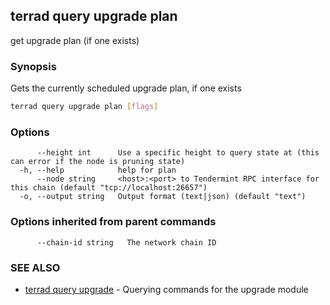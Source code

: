 ## terrad query upgrade plan

get upgrade plan (if one exists)

### Synopsis

Gets the currently scheduled upgrade plan, if one exists

```sh Terrad
terrad query upgrade plan [flags]
```

### Options

```
      --height int      Use a specific height to query state at (this can error if the node is pruning state)
  -h, --help            help for plan
      --node string     <host>:<port> to Tendermint RPC interface for this chain (default "tcp://localhost:26657")
  -o, --output string   Output format (text|json) (default "text")
```

### Options inherited from parent commands

```
      --chain-id string   The network chain ID
```

### SEE ALSO

* [terrad query upgrade](terrad_query_upgrade.md)	 - Querying commands for the upgrade module


